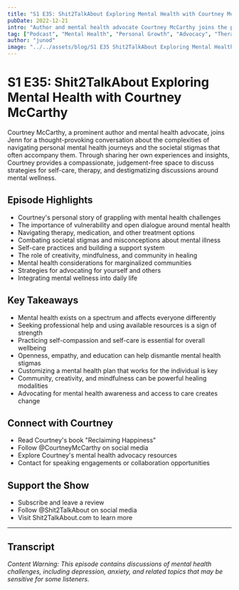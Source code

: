 ```yaml
---
title: "S1 E35: Shit2TalkAbout Exploring Mental Health with Courtney McCarthy"
pubDate: 2022-12-21 
intro: "Author and mental health advocate Courtney McCarthy joins the podcast to have an open and vulnerable discussion about navigating personal challenges and societal stigmas around mental health."
tag: ["Podcast", "Mental Health", "Personal Growth", "Advocacy", "Therapy", "Psychology", "Wellness", "Self-Care", "Stigma"]
author: "junod"
image: "../../assets/blog/S1 E35 Shit2TalkAbout Exploring Mental Health with Courtney McCarthy.png"
---
```


# S1 E35: Shit2TalkAbout Exploring Mental Health with Courtney McCarthy

Courtney McCarthy, a prominent author and mental health advocate, joins Jenn for a thought-provoking conversation about the complexities of navigating personal mental health journeys and the societal stigmas that often accompany them. Through sharing her own experiences and insights, Courtney provides a compassionate, judgement-free space to discuss strategies for self-care, therapy, and destigmatizing discussions around mental wellness.

## Episode Highlights

- Courtney's personal story of grappling with mental health challenges
- The importance of vulnerability and open dialogue around mental health
- Navigating therapy, medication, and other treatment options
- Combating societal stigmas and misconceptions about mental illness
- Self-care practices and building a support system
- The role of creativity, mindfulness, and community in healing
- Mental health considerations for marginalized communities
- Strategies for advocating for yourself and others
- Integrating mental wellness into daily life

## Key Takeaways

- Mental health exists on a spectrum and affects everyone differently
- Seeking professional help and using available resources is a sign of strength
- Practicing self-compassion and self-care is essential for overall wellbeing
- Openness, empathy, and education can help dismantle mental health stigmas
- Customizing a mental health plan that works for the individual is key
- Community, creativity, and mindfulness can be powerful healing modalities
- Advocating for mental health awareness and access to care creates change

## Connect with Courtney

- Read Courtney's book "Reclaiming Happiness"
- Follow @CourtneyMcCarthy on social media
- Explore Courtney's mental health advocacy resources
- Contact for speaking engagements or collaboration opportunities

## Support the Show

- Subscribe and leave a review
- Follow @Shit2TalkAbout on social media 
- Visit Shit2TalkAbout.com to learn more

---

## Transcript 

*Content Warning: This episode contains discussions of mental health challenges, including depression, anxiety, and related topics that may be sensitive for some listeners.*
